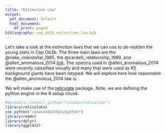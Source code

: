 ```yaml
---
title: "Extinction Law"
output:
  pdf_document: default
  html_document:
    df_print: paged
bibliography: cep_ob3b_extinction_law.bib
---
```



Let's take a look at the extinction laws that we can use to de-redden the young stars in  Cep Ob3b.  The three main laws are the @rieke_interstellar_1985, the @cardelli_relationship_1989, and @allen_anomalous_2014 [link](https://ui.adsabs.harvard.edu/#abs/2014ApJ...786..113A).  The spectra used in @allen_anomalous_2014 were recently calssified visually and many that were used as K5 background giants have been retyped.  We will explore here how reasonable the @allen_anomolous_2014 law is.

We will make use of the [reticulate](https://rstudio.github.io/reticulate/) package.  Note, we are defining the python engine in the R setup chunk. 

```r
#devtools::install_github("rstudio/reticulate")
library(reticulate)
use_python("/anaconda3/bin/python")
library(readr)
library(dplyr)
library(ggplot2)
```




